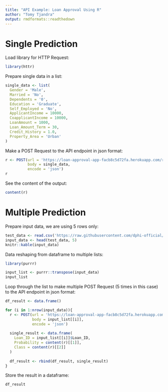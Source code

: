 ```yaml
---
title: "API Example: Loan Approval Using R"
author: "Tomy Tjandra"
output: rmdformats::readthedown
---
```


# Single Prediction

Load library for HTTP Request:

```r
library(httr)
```

Prepare single data in a list:

```r
single_data <- list(
  Gender = 'Male',
  Married = 'No',
  Dependents = '0',
  Education = 'Graduate',
  Self_Employed = 'No',
  ApplicantIncome = 10000,
  CoapplicantIncome = 10000,
  LoanAmount = 1000,
  Loan_Amount_Term = 30,
  Credit_History = 1.0,
  Property_Area = 'Urban'
)
```

Make a POST Request to the API endpoint in json format:

```r
r <- POST(url = 'https://loan-approval-app-facb8c5d72fa.herokuapp.com/result',
          body = single_data,
          encode = 'json')
r
```

See the content of the output:

```r
content(r)
```

# Multiple Prediction

Prepare input data, we are using 5 rows only:

```r
test_data <- read.csv('https://raw.githubusercontent.com/dphi-official/Datasets/master/Loan_Data/loan_test.csv')
input_data <- head(test_data, 5)
knitr::kable(input_data)
```

Data reshaping from dataframe to multiple lists:

```r
library(purrr)

input_list <- purrr::transpose(input_data)
input_list
```

Loop through the list to make multiple POST Request (5 times in this case) to the API endpoint in json format:

```r
df_result <- data.frame()

for (i in 1:nrow(input_data)){
  r <- POST(url = 'https://loan-approval-app-facb8c5d72fa.herokuapp.com/result',
            body = input_list[[i]],
            encode = 'json')
  
  single_result <- data.frame(
    Loan_ID = input_list[[i]]$Loan_ID,
    Probability = content(r)[[1]],
    Class = content(r)[[2]]
  )
  
  df_result <- rbind(df_result, single_result)
}
```

Store the result in a dataframe:

```r
df_result
```